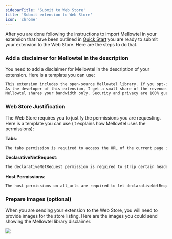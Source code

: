 ```yaml
---
sidebarTitle: 'Submit to Web Store'
title: 'Submit extension to Web Store'
icon: 'chrome'
---
```


After you are done following the instructions to import Mellowtel in your extension that have been outlined in [Quick Start](https://docs.mellowtel.it/get-started/quickstart) you are ready to submit your extension to the Web Store.
Here are the steps to do that.


### Add a disclaimer for Mellowtel in the description
You need to add a disclaimer for Mellowtel in the description of your extension. Here is a template you can use:
```txt
This extension includes the open-source Mellowtel library. If you opt-in this library will let you share your unused internet with trusted AI labs & startups who use it to train their models.
As the developer of this extension, I get a small share of the revenue. It helps maintain this extension free and available.
Mellowtel shares your bandwidth only. Security and privacy are 100% guaranteed, and the library is open source for everyone to see. It doesn't collect, share, or sell personal information (not even anonymized data). You can opt-in or opt-out of the library whenever you want.
```

### Web Store Justification
The Web Store requires you to justify the permissions you are requesting. Here is a template you can use (it explains how Mellowtel uses the permissions):

**Tabs**:
```txt
The tabs permission is required to access the URL of the current page in the service worker. It also facilitates messaging between the contentScript and the service worker.
```

**DeclarativeNetRequest**:
```txt
The declarativeNetRequest permission is required to strip certain headers (e.g. X-Frame headers) from some responses on the sub_frame level. This allows displaying websites in an iframe without running into issues related to cross-origin resource sharing (CORS). These headers are immediately restored after the response is processed.
```

**Host Permissions**:
```txt
The host permissions on all_urls are required to let declarativeNetRequest modify response headers on all URLs. This is necessary to strip certain headers (e.g. X-Frame headers) from some responses on the sub_frame level. This allows displaying websites in an iframe without running into issues related to cross-origin resource sharing (CORS). These headers are immediately restored after the response is processed.
```

### Prepare images (optional)
When you are sending your extension to the Web Store, you will need to provide images for the store listing. Here are the images you could send showing the Mellowtel library disclaimer.
<Frame caption="Disclaimer">
    <img src="/images/mellowtel_disclaimer.png" />
</Frame>
